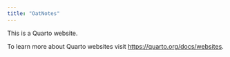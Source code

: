```yaml
---
title: "OatNotes"
---
```


This is a Quarto website.

To learn more about Quarto websites visit <https://quarto.org/docs/websites>.
